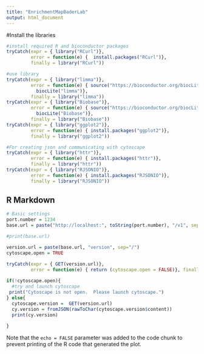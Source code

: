 ```yaml
---
title: "EnrichmentMapBaderLab"
output: html_document
---
```


#Install the libraries
```r


#install required R and bioconductor packages
tryCatch(expr = { library("RCurl")}, 
         error = function(e) {  install.packages("RCurl")}, 
         finally = library("RCurl"))

#use library
tryCatch(expr = { library("limma")}, 
         error = function(e) { source("https://bioconductor.org/biocLite.R")
           biocLite("limma")}, 
         finally = library("limma"))
tryCatch(expr = { library("Biobase")}, 
         error = function(e) { source("https://bioconductor.org/biocLite.R")
           biocLite("Biobase")}, 
         finally = library("Biobase"))
tryCatch(expr = { library("ggplot2")}, 
         error = function(e) { install.packages("ggplot2")}, 
         finally = library("ggplot2"))

#For creating json and communicating with cytoscape
tryCatch(expr = { library("httr")}, 
         error = function(e) { install.packages("httr")}, 
         finally = library("httr"))
tryCatch(expr = { library("RJSONIO")}, 
         error = function(e) { install.packages("RJSONIO")}, 
         finally = library("RJSONIO"))

```

## R Markdown

```r
# Basic settings
port.number = 1234
base.url = paste("http://localhost:", toString(port.number), "/v1", sep="")

#print(base.url)

version.url = paste(base.url, "version", sep="/")
cytoscape.open = TRUE

tryCatch(expr = { GET(version.url)}, 
         error = function(e) { return (cytoscape.open = FALSE)}, finally =function(r){ return(cytoscape.open = TRUE)})
         
if(!cytoscape.open){
  #try and launch cytoscape
 print("Cytoscape is not open.  Please launch cytoscape.")
} else{
  cytoscape.version =  GET(version.url)
  cy.version = fromJSON(rawToChar(cytoscape.version$content))
  print(cy.version)
  
}
```

Note that the `echo = FALSE` parameter was added to the code chunk to prevent printing of the R code that generated the plot.

